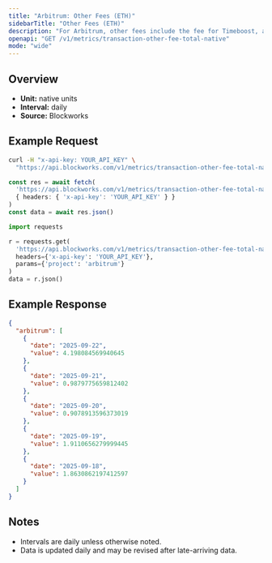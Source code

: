 ```yaml
---
title: "Arbitrum: Other Fees (ETH)"
sidebarTitle: "Other Fees (ETH)"
description: "For Arbitrum, other fees include the fee for Timeboost, an priroty auction for access to transactions with no delay compared to 200ms delay for the chain's sequencer"
openapi: "GET /v1/metrics/transaction-other-fee-total-native"
mode: "wide"
---
```


## Overview

- **Unit:** native units
- **Interval:** daily
- **Source:** Blockworks

## Example Request

<CodeGroup>

```bash cURL
curl -H "x-api-key: YOUR_API_KEY" \
  "https://api.blockworks.com/v1/metrics/transaction-other-fee-total-native?project=arbitrum"
```

```typescript TypeScript
const res = await fetch(
  'https://api.blockworks.com/v1/metrics/transaction-other-fee-total-native?project=arbitrum',
  { headers: { 'x-api-key': 'YOUR_API_KEY' } }
)
const data = await res.json()
```

```python Python
import requests

r = requests.get(
  'https://api.blockworks.com/v1/metrics/transaction-other-fee-total-native',
  headers={'x-api-key': 'YOUR_API_KEY'},
  params={'project': 'arbitrum'}
)
data = r.json()
```

</CodeGroup>

## Example Response

```json
{
  "arbitrum": [
    {
      "date": "2025-09-22",
      "value": 4.198084569940645
    },
    {
      "date": "2025-09-21",
      "value": 0.9879775659812402
    },
    {
      "date": "2025-09-20",
      "value": 0.9078913596373019
    },
    {
      "date": "2025-09-19",
      "value": 1.9110656279999445
    },
    {
      "date": "2025-09-18",
      "value": 1.8630862197412597
    }
  ]
}
```

## Notes
- Intervals are daily unless otherwise noted.
- Data is updated daily and may be revised after late-arriving data.